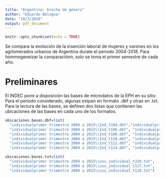 ```yaml
---
title: "Argentina: brecha de género"
author: "Eduardo Bologna"
date: "10/3/2020"
output: pdf_document
---
```


```r
knitr::opts_chunk$set(echo = TRUE)
```


Se compara la evolución de la inserción laboral de mujeres y varones en los agrlomerados urbanos de Argentina durate el período 2004-2018. Para hommogeneizar la comparaciónn, solo se toma el primer semestre de cada año.  

# Preliminares
El INDEC pone a disposición las bases de microdatos de la EPH en su sitio  Para el período considerado, algunas estpan en formato .dbf y otras en .txt. Para la lectura de las bases, se definen dos listas que contienen las ubicaciones de las bases en cada uno de los formatos.
```r
ubicaciones.bases.dbf=list(
  "individualprimer trimestre 2004 a 2015\\Ind_t104.dbf","individualprimer trimestre 2004 a 2015\\Ind_t105.dbf",
  "individualprimer trimestre 2004 a 2015\\Ind_t106.dbf", "individualprimer trimestre 2004 a 2015\\Ind_t107.dbf",
  "individualprimer trimestre 2004 a 2015\\Ind_t108.dbf", "individualprimer trimestre 2004 a 2015\\Ind_t109.dbf",
  "individualprimer trimestre 2004 a 2015\\Ind_t110.dbf", "individualprimer trimestre 2004 a 2015\\Ind_t111.dbf",
  "individualprimer trimestre 2004 a 2015\\Ind_t112.dbf", "individualprimer trimestre 2004 a 2015\\Ind_t113.dbf",
  "individualprimer trimestre 2004 a 2015\\Ind_t114.dbf", "individualprimer trimestre 2004 a 2015\\Ind_t115.dbf")

ubicaciones.bases.txt=list(
  "individualprimer trimestre 2004 a 2015\\usu_individual_t316.txt",
  "individualprimer trimestre 2004 a 2015\\usu_individual_t117.txt",
  "individualprimer trimestre 2004 a 2015\\usu_individual_t118.txt")

```

